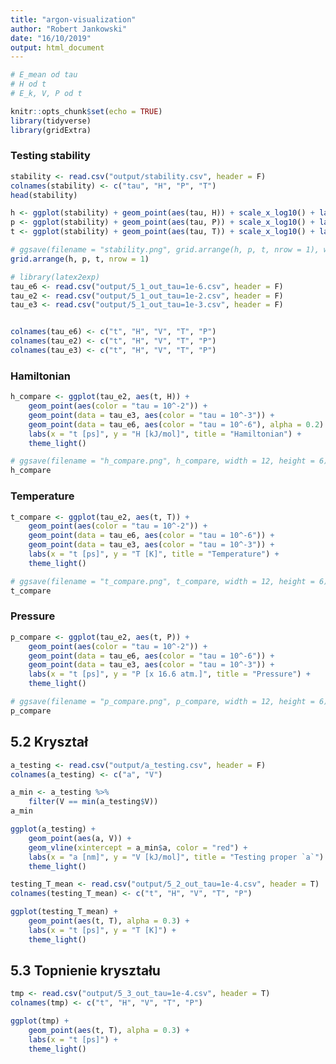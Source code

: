 ```yaml
---
title: "argon-visualization"
author: "Robert Jankowski"
date: "16/10/2019"
output: html_document
---
```


```r
# E_mean od tau
# H od t
# E_k, V, P od t

knitr::opts_chunk$set(echo = TRUE)
library(tidyverse)
library(gridExtra)
```

### Testing stability
```r
stability <- read.csv("output/stability.csv", header = F)
colnames(stability) <- c("tau", "H", "P", "T")
head(stability)
```

```r
h <- ggplot(stability) + geom_point(aes(tau, H)) + scale_x_log10() + labs(title = "Hamiltonian") + theme_light()
p <- ggplot(stability) + geom_point(aes(tau, P)) + scale_x_log10() + labs(title = "Pressure") + theme_light()
t <- ggplot(stability) + geom_point(aes(tau, T)) + scale_x_log10() + labs(title = "Temperature") + theme_light()

# ggsave(filename = "stability.png", grid.arrange(h, p, t, nrow = 1), width = 12, height = 4)
grid.arrange(h, p, t, nrow = 1)
```



```r
# library(latex2exp)
tau_e6 <- read.csv("output/5_1_out_tau=1e-6.csv", header = F)
tau_e2 <- read.csv("output/5_1_out_tau=1e-2.csv", header = F)
tau_e3 <- read.csv("output/5_1_out_tau=1e-3.csv", header = F)


colnames(tau_e6) <- c("t", "H", "V", "T", "P")
colnames(tau_e2) <- c("t", "H", "V", "T", "P")
colnames(tau_e3) <- c("t", "H", "V", "T", "P")
```

### Hamiltonian
```r
h_compare <- ggplot(tau_e2, aes(t, H)) +
    geom_point(aes(color = "tau = 10^-2")) +
    geom_point(data = tau_e3, aes(color = "tau = 10^-3")) +
    geom_point(data = tau_e6, aes(color = "tau = 10^-6"), alpha = 0.2) +
    labs(x = "t [ps]", y = "H [kJ/mol]", title = "Hamiltonian") +
    theme_light()

# ggsave(filename = "h_compare.png", h_compare, width = 12, height = 6)
h_compare 
```

### Temperature
```r
t_compare <- ggplot(tau_e2, aes(t, T)) +
    geom_point(aes(color = "tau = 10^-2")) +
    geom_point(data = tau_e6, aes(color = "tau = 10^-6")) +
    geom_point(data = tau_e3, aes(color = "tau = 10^-3")) +
    labs(x = "t [ps]", y = "T [K]", title = "Temperature") +
    theme_light()

# ggsave(filename = "t_compare.png", t_compare, width = 12, height = 6)
t_compare
```

### Pressure
```r
p_compare <- ggplot(tau_e2, aes(t, P)) +
    geom_point(aes(color = "tau = 10^-2")) +
    geom_point(data = tau_e6, aes(color = "tau = 10^-6")) +
    geom_point(data = tau_e3, aes(color = "tau = 10^-3")) +
    labs(x = "t [ps]", y = "P [x 16.6 atm.]", title = "Pressure") +
    theme_light()

# ggsave(filename = "p_compare.png", p_compare, width = 12, height = 6)
p_compare
```


## 5.2 Kryształ
```r
a_testing <- read.csv("output/a_testing.csv", header = F)
colnames(a_testing) <- c("a", "V")
```

```r
a_min <- a_testing %>%
    filter(V == min(a_testing$V))
a_min
```


```r
ggplot(a_testing) +
    geom_point(aes(a, V)) +
    geom_vline(xintercept = a_min$a, color = "red") + 
    labs(x = "a [nm]", y = "V [kJ/mol]", title = "Testing proper `a`") + 
    theme_light()
```


```r
testing_T_mean <- read.csv("output/5_2_out_tau=1e-4.csv", header = T)
colnames(testing_T_mean) <- c("t", "H", "V", "T", "P")
```

```r
ggplot(testing_T_mean) +
    geom_point(aes(t, T), alpha = 0.3) + 
    labs(x = "t [ps]", y = "T [K]") +
    theme_light()
```


## 5.3 Topnienie kryształu 

```r
tmp <- read.csv("output/5_3_out_tau=1e-4.csv", header = T)
colnames(tmp) <- c("t", "H", "V", "T", "P")
```

```r
ggplot(tmp) +
    geom_point(aes(t, T), alpha = 0.3) + 
    labs(x = "t [ps]") + 
    theme_light()
```


